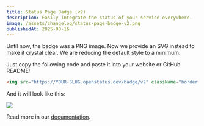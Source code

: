 ```yaml
---
title: Status Page Badge (v2)
description: Easily integrate the status of your service everywhere.
image: /assets/changelog/status-page-badge-v2.png
publishedAt: 2025-08-16
---
```


Until now, the badge was a PNG image. Now we provide an SVG instead to make it crystal clear. We are reducing the default style to a minimum.

Just copy the following code and paste it into your website or GitHub README:

```html
<img src="https://YOUR-SLUG.openstatus.dev/badge/v2" className="border rounded-md overflow-hidden" />
```

And it will look like this:

<a href="https://status.openstatus.dev">
  <img src="https://status.openstatus.dev/badge/v2" />
</a>


Read more in our [documentation](https://docs.openstatus.dev/tools/status-badge/#svg-badge-v2).